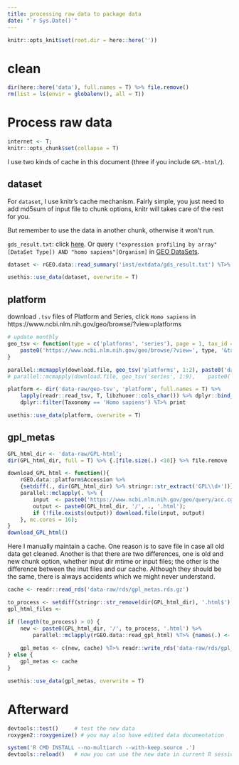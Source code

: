 ```yaml
---
title: processing raw data to package data
date: "`r Sys.Date()`"
---
```


```r
knitr::opts_knit$set(root.dir = here::here(''))
```



# clean

```r
dir(here::here('data'), full.names = T) %>% file.remove()
rm(list = ls(envir = globalenv(), all = T))
```



# Process raw data

```r
internet <- T;
knitr::opts_chunk$set(collapse = T)
```

I use two kinds of cache in this document (three if you include `GPL-html/`).

## dataset

For `dataset`, I use knitr's cache mechanism. Fairly simple, you just need to add 
md5sum of input file to chunk options, knitr will takes care of the rest for you.  

But remember to use the data in another chunk, otherwise it won't run.

`gds_result.txt`: click [here](https://www.ncbi.nlm.nih.gov/gds?term=(%22expression%20profiling%20by%20array%22%5BDataSet%20Type%5D)%20AND%20%22homo%20sapiens%22%5BOrganism%5D).
    Or query `("expression profiling by array"[DataSet Type]) AND "homo sapiens"[Organism]`
    in [GEO DataSets](https://www.ncbi.nlm.nih.gov/gds). 
   

```r
dataset <- rGEO.data::read_summary('inst/extdata/gds_result.txt') %T>% print 
```

```r
usethis::use_data(dataset, overwrite = T)
```

## platform

download `.tsv` files of Platform and Series, click `Homo sapiens` in https://www.ncbi.nlm.nih.gov/geo/browse/?view=platforms


```r
# update monthly
geo_tsv <- function(type = c('platforms', 'series'), page = 1, tax_id = '9606') {
    paste0('https://www.ncbi.nlm.nih.gov/geo/browse/?view=', type, '&tax=', tax_id, '&mode=tsv&page=', page, '&display=5000')
}

parallel::mcmapply(download.file, geo_tsv('platforms', 1:2), paste0('data-raw/geo-tsv/platform-', 1:2, '.tsv'))
# parallel::mcmapply(download.file, geo_tsv('series', 1:9),    paste0('data-raw/geo-tsv/series-',   1:9, '.tsv'))
```


```r
platform <- dir('data-raw/geo-tsv', 'platform', full.names = T) %>% 
	lapply(readr::read_tsv, T, libzhuoer::cols_char()) %>% dplyr::bind_rows() %>% 
	dplyr::filter(Taxonomy == 'Homo sapiens') %T>% print

usethis::use_data(platform, overwrite = T)
```

## gpl_metas

```r
GPL_html_dir <- 'data-raw/GPL-html';
dir(GPL_html_dir, full = T) %>% {.[file.size(.) <10]} %>% file.remove

download_GPL_html <- function(){
    rGEO.data::platform$Accession %>% 
    {setdiff(., dir(GPL_html_dir) %>% stringr::str_extract('GPL\\d+'))} %>%
    parallel::mclapply(. %>% {
        input  <- paste0('https://www.ncbi.nlm.nih.gov/geo/query/acc.cgi?acc=', .);
        output <- paste0(GPL_html_dir, '/', ., '.html');
        if (!file.exists(output)) download.file(input, output)
    }, mc.cores = 16);
}
download_GPL_html()
```

Here I manually maintain a cache. One reason is to save file in case all old 
data get cleaned. Another is that there are two differences, one is old and new 
chunk option, whether input dir mtime or input files; the other is the difference 
between the inut files and our cache. Although they should be the same, there is 
always accidents which we might never understand.

```r
cache <- readr::read_rds('data-raw/rds/gpl_metas.rds.gz')

to_process <- setdiff(stringr::str_remove(dir(GPL_html_dir), '.html$'), names(cache))
gpl_html_files <- 

if (length(to_process) > 0) {
    new <- paste0(GPL_html_dir, '/', to_process, '.html') %>% 
        parallel::mclapply(rGEO.data::read_gpl_html) %T>% {names(.) <- to_process}
    
    gpl_metas <- c(new, cache) %T>% readr::write_rds('data-raw/rds/gpl_metas.rds.gz', 'gz')
} else {
    gpl_metas <- cache
}

usethis::use_data(gpl_metas, overwrite = T)
```



# Afterward

```r
devtools::test()     # test the new data
roxygen2::roxygenize() # you may also have edited data documentation

system('R CMD INSTALL --no-multiarch --with-keep.source .')
devtools::reload()   # now you can use the new data in current R session 
```






